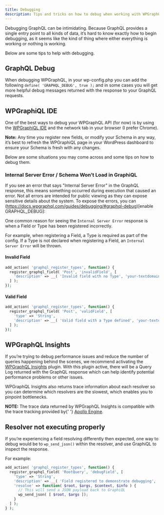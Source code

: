 ```yaml
---
title: Debugging
description: Tips and tricks on how to debug when working with WPGraphQL
---
```



Debugging GraphQL can be intimidating. Because GraphQL provides a single entry point to all kinds
of data, it’s hard to know exactly how to begin debugging, as it seems like the kind of thing where
either everything is working or nothing is working.

Below are some tips to help with debugging.

## GraphQL Debug

When debugging WPGraphQL, in your wp-config.php you can add the following
`define( 'GRAPHQL_DEBUG', true );` and in some cases you will get more helpful debug messages
returned with the response to your GraphQL requests.

## WPGraphiQL IDE

One of the best ways to debug your WPGraphQL API (for now) is by using the [WPGraphiQL IDE](https://wpgraphql.wpengine.com/docs/extensions/wpgraphiql/)
and the network tab in your browser (I prefer Chrome).

<Note>
  <strong>Note:</strong> Any time you register new fields, or modify your Schema
  in any way, it’s best to refresh the WPGraphiQL page in your WordPress
  dashboard to ensure your Schema is fresh with any changes.
</Note>

Below are some situations you may come across and some tips on how to debug them.

### Internal Server Error / Schema Won’t Load in GraphiQL

If you see an error that says "Internal Server Error" in the GraphQL response, this means something
occurred during execution that caused an error. Not all errors are intended for public viewing as they
can expose sensitive details about the system. To expose the errors, you can (https://docs.wpgraphql.com/guides/debugging/#graphql-debug)[enable GRAPHQL_DEBUG]:

One common reason for seeing the `Internal Server Error` response is when a Field or Type has been
registered incorrectly.

For example, when registering a Field, a Type is required as part of the config. If a Type is not
declared when registering a Field, an `Internal Server Error` will be thrown.

#### Invalid Field

```php
add_action( 'graphql_register_types', function() {
  register_graphql_field( 'Post', 'invalidField', [
    'description' => __( 'Invalid field with no Type', 'your-textdomain' ),
  ] );
});
```

#### Valid Field

```php
add_action( 'graphql_register_types', function() {
  register_graphql_field( 'Post', 'validField', [
    'type' => 'String',
    'description' => __( 'Valid field with a Type defined', 'your-textdomain' ),
  ] );
});
```

## WPGraphQL Insights

If you’re trying to debug performance issues and reduce the number of queries happening behind the
scenes, we recommend activating the [WPGraphQL Insights](https://github.com/wp-graphql/wp-graphql-insights)
plugin. With this plugin active, there will be a Query Log returned with the GraphQL response which
can help identify potential performance problems or other issues.

WPGraphQL Insights also returns trace information about each resolver so you can determine which
resolvers are the slowest, which enables you to pinpoint bottlenecks.

<Note>
  <strong>NOTE:</strong> The trace data returned by WPGraphQL Insights is
  compatible with the trace tracking provided by{' '}
  <a href="https://www.apollographql.com/engine/">Apollo Engine</a>.
</Note>

## Resolver not executing properly

If you’re experiencing a field resolving differently then expected, one way to debug would be to
`wp_send_json()` within the resolver, and use GraphiQL to inspect the response.

For example:

```php
add_action( 'graphql_register_types', function() {
  register_graphql_field( 'RootQuery', 'debugField', [
    'type' => 'String',
    'description' => __( 'Field registered to demonstrate debugging', 'wp-graphql' ),
    'resolve' => function( $root, $args, $context, $info ) {
      // This will send a JSON payload back to GraphiQL
      wp_send_json( [ $root, $args ]);
    }
  ] );
} );
```
